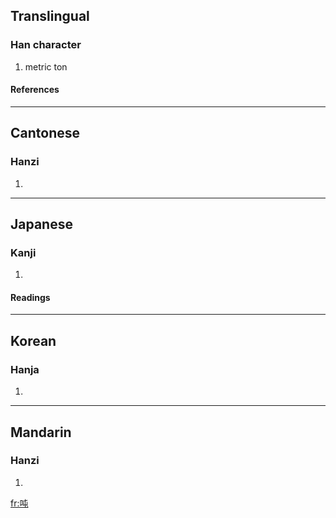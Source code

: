 {{see|噸}}

==Translingual==
===Han character===
{{Han char|rad=口|as=04|sn=7|four=6501<sub>7</sub>|canj=口心山 (RPU)}}
# metric ton
====References====
{{Han ref|kx=0178.060|dkj=03343|dj=0395.130|hdz=10588.010|uh=5428|ud=21544|bh=CAA4|bd=51876}}
----
==Cantonese==
===Hanzi===
{{yue-hanzi|jyut=|y=deun1}}
# {{defn|Cantonese}}
----
==Japanese==
===Kanji===
{{ja-kanji|grade=|rs=口04}}
# {{defn|Japanese}} 
====Readings====
{{ja-readings|on=[[とん]] (ton), [[どん]] (don)|kun=}}
----
==Korean==
===Hanja===
{{ko-hanja|hangeul=둔|rv=dun|mr=tun}}
# {{defn|Korean}}
----
==Mandarin==
===Hanzi===
{{cmn-hanzi|tra=噸|pin=[[dūn]] (dun1), [[tìng]] (ting4), [[yín]] (yin2)|wg=tun<sup>1</sup>, t'ing<sup>4</sup>, yin<sup>2</sup>}}
# {{defn|Mandarin}}

[[fr:吨]]